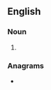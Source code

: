 ==English==

===Noun===
{{head|en|noun plural form}}

# {{plural of|winder|lang=en}}

===Anagrams===
* {{anagrams|en|a=deinrsw|Widners|rewinds}}